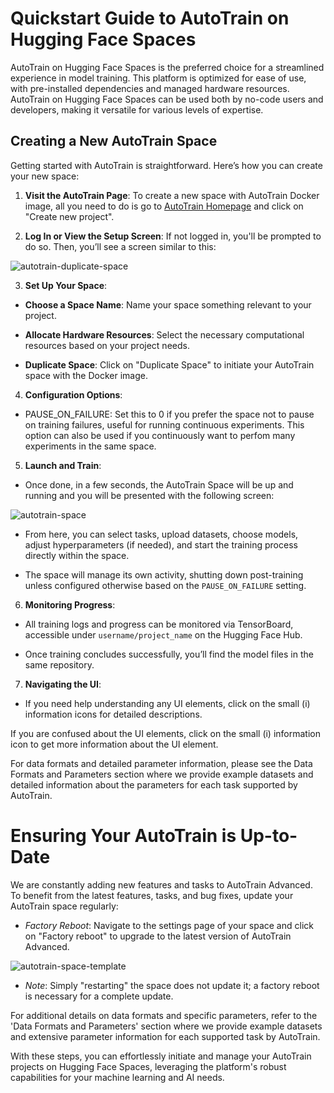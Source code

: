 # Quickstart Guide to AutoTrain on Hugging Face Spaces

AutoTrain on Hugging Face Spaces is the preferred choice for a streamlined experience in 
model training. This platform is optimized for ease of use, with pre-installed dependencies 
and managed hardware resources. AutoTrain on Hugging Face Spaces can be used both by 
no-code users and developers, making it versatile for various levels of expertise.


## Creating a New AutoTrain Space

Getting started with AutoTrain is straightforward. Here’s how you can create your new space:

1. **Visit the AutoTrain Page**: To create a new space with AutoTrain Docker image, all you need to do is go 
to [AutoTrain Homepage](https://hf.co/autotrain) and click on "Create new project".

2. **Log In or View the Setup Screen**: If not logged in, you'll be prompted to do so. Then, you’ll see a screen similar to this:

![autotrain-duplicate-space](https://raw.githubusercontent.com/huggingface/autotrain-advanced/main/static/duplicate_space.png)

3. **Set Up Your Space**:

- **Choose a Space Name**: Name your space something relevant to your project.

- **Allocate Hardware Resources**: Select the necessary computational resources based on your project needs.

- **Duplicate Space**: Click on "Duplicate Space" to initiate your AutoTrain space with the Docker image.

4. **Configuration Options**:

- PAUSE_ON_FAILURE: Set this to 0 if you prefer the space not to pause on training failures, useful for running continuous experiments. This option can also be used if you continuously want to perfom many experiments in the same space.

5. **Launch and Train**:

- Once done, in a few seconds, the AutoTrain Space will be up and running and you will be presented with the following screen:

![autotrain-space](https://raw.githubusercontent.com/huggingface/autotrain-advanced/main/static/autotrain_space.png)

- From here, you can select tasks, upload datasets, choose models, adjust hyperparameters (if needed), 
and start the training process directly within the space.

- The space will manage its own activity, shutting down post-training unless configured 
otherwise based on the `PAUSE_ON_FAILURE` setting.

6. **Monitoring Progress**:

- All training logs and progress can be monitored via TensorBoard, accessible under 
`username/project_name` on the Hugging Face Hub.

- Once training concludes successfully, you’ll find the model files in the same repository.

7. **Navigating the UI**:

- If you need help understanding any UI elements, click on the small (i) information icons for detailed descriptions.

If you are confused about the UI elements, click on the small (i) information icon to get more information about the UI element.

For data formats and detailed parameter information, please see the Data Formats and Parameters section where we provide 
example datasets and detailed information about the parameters for each task supported by AutoTrain.

# Ensuring Your AutoTrain is Up-to-Date

We are constantly adding new features and tasks to AutoTrain Advanced. To benefit from the latest features, tasks, and bug fixes, update your AutoTrain space regularly:

- *Factory Reboot*: Navigate to the settings page of your space and click on "Factory reboot" to upgrade to the latest version of AutoTrain Advanced.

![autotrain-space-template](https://raw.githubusercontent.com/huggingface/autotrain-advanced/main/static/space_template_5.png)

- *Note*: Simply "restarting" the space does not update it; a factory reboot is necessary for a complete update.


For additional details on data formats and specific parameters, refer to the 
'Data Formats and Parameters' section where we provide example datasets and extensive 
parameter information for each supported task by AutoTrain.


With these steps, you can effortlessly initiate and manage your AutoTrain projects on 
Hugging Face Spaces, leveraging the platform's robust capabilities for your machine learning and AI 
needs.
